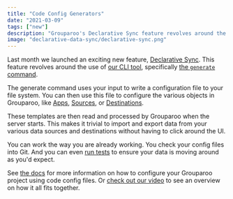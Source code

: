 ```yaml
---
title: "Code Config Generators"
date: "2021-03-09"
tags: ["new"]
description: "Grouparoo's Declarative Sync feature revolves around the use of the generate command within our CLI tool."
image: "declarative-data-sync/declarative-sync.png"
---
```


Last month we launched an exciting new feature, [Declarative Sync](/blog/declarative-data-sync). This feature revolves around the use of [our CLI tool](/docs/cli), specifically [the `generate` command](/docs/cli/config#generate).

The generate command uses your input to write a configuration file to your file system. You can then use this file to configure the various objects in Grouparoo, like [Apps](/docs/config/apps/community), [Sources](/docs/config/sources/community), or [Destinations](/docs/config/destinations/community).

These templates are then read and processed by Grouparoo when the server starts. This makes it trivial to import and export data from your various data sources and destinations without having to click around the UI.

You can work the way you are already working. You check your config files into Git. And you can even [run tests](/docs/running/testing) to ensure your data is moving around as you'd expect.

See [the docs](/docs/config/code-config) for more information on how to configure your Grouparoo project using code config files. Or [check out our video](https://youtu.be/kQ789gMXJB8) to see an overview on how it all fits together.
